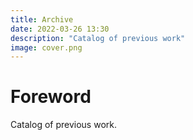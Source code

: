 ```yaml
---
title: Archive
date: 2022-03-26 13:30
description: "Catalog of previous work"
image: cover.png
---
```


# Foreword

Catalog of previous work.
